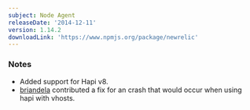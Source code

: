 ```yaml
---
subject: Node Agent
releaseDate: '2014-12-11'
version: 1.14.2
downloadLink: 'https://www.npmjs.org/package/newrelic'
---
```


### Notes

* Added support for Hapi v8.
* [briandela](https://github.com/briandela) contributed a fix for an crash that would occur when using hapi with vhosts.

